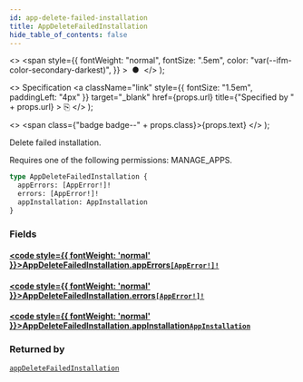 ```yaml
---
id: app-delete-failed-installation
title: AppDeleteFailedInstallation
hide_table_of_contents: false
---
```


  <>
    <span
      style={{
        fontWeight: "normal",
        fontSize: ".5em",
        color: "var(--ifm-color-secondary-darkest)",
      }}
    >
      &nbsp;●&nbsp;
    </span>
  </>
);

  <>
    Specification
    <a
      className="link"
      style={{ fontSize: "1.5em", paddingLeft: "4px" }}
      target="\_blank"
      href={props.url}
      title={"Specified by " + props.url}
    >
      ⎘
    </a>
  </>
);

  <>
    <span class={"badge badge--" + props.class}>{props.text}</span>
  </>
);

Delete failed installation.

Requires one of the following permissions: MANAGE_APPS.

```graphql
type AppDeleteFailedInstallation {
  appErrors: [AppError!]!
  errors: [AppError!]!
  appInstallation: AppInstallation
}
```

### Fields

#### [<code style={{ fontWeight: 'normal' }}>AppDeleteFailedInstallation.<b>appErrors</b></code>](#)<Bullet />[`[AppError!]!`](../../api-reference/objects/app-error) <Badge class="secondary" text="non-null"/> <Badge class="secondary" text="object"/>

>

#### [<code style={{ fontWeight: 'normal' }}>AppDeleteFailedInstallation.<b>errors</b></code>](#)<Bullet />[`[AppError!]!`](../../api-reference/objects/app-error) <Badge class="secondary" text="non-null"/> <Badge class="secondary" text="object"/>

>

#### [<code style={{ fontWeight: 'normal' }}>AppDeleteFailedInstallation.<b>appInstallation</b></code>](#)<Bullet />[`AppInstallation`](../../api-reference/objects/app-installation) <Badge class="secondary" text="object"/>

>

### Returned by

[`appDeleteFailedInstallation`](../../api-reference/mutations/app-delete-failed-installation) <Badge class="secondary" text="mutation"/>
